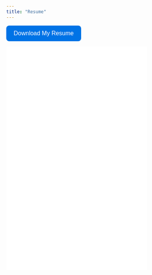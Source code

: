 ```yaml
---
title: "Resume"
---
```


<a href="Cyrus Navasca Resume Apr-2025.docx.pdf" download="Cyrus Navasca Resume Apr-2025.docx.pdf" 
   style="text-decoration: none;">
    <button style="background-color: #0073e6; color: white; border: none; padding: 12px 20px; 
                  font-size: 16px; border-radius: 8px; cursor: pointer; 
                  transition: 0.3s;"> 
        Download My Resume
    </button>
</a>

<style>
    button:hover {
        background-color: #005bb5; /* Change color on hover */
        transform: scale(1.05); /* Slight zoom effect */
        transition: 0.3s; /* Smooth transition */
    }
</style>

![](Cyrus Navasca Resume Apr-2025.docx.pdf){width=75% height=600px}